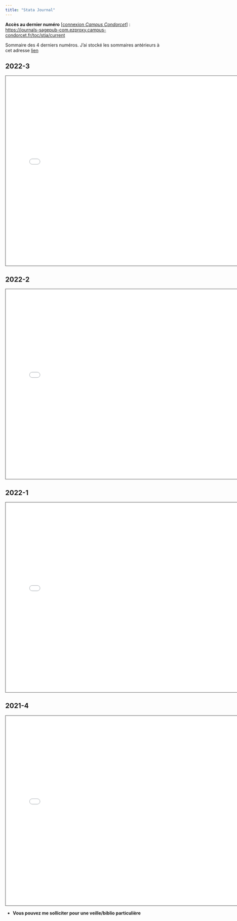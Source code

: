 ```yaml
---
title: "Stata Journal"
---
```



**Accès au dernier numéro** \[[connexion *Campus Condorcet*](https://refid-auth.campus-condorcet.fr/cas/login?service=https%3A%2F%2Fwww.campus-condorcet.fr%2Fservlet%2Fcom.jsbsoft.jtf.core.SG%3FPROC%3DIDENTIFICATION_FRONT)\] :    
<https://journals-sagepub-com.ezproxy.campus-condorcet.fr/toc/stja/current>


Sommaire des 4 derniers numéros. J'ai stocké les sommaires antérieurs à cet adresse [lien](https://github.com/mthevenin/stata_fr/tree/master/sj)

::: panel-tabset


## **2022-3**

<iframe src="sj/stja_22_3.pdf" height="600" width="750" style="border: 1px solid #464646;" allowfullscreen allow="autoplay">
</iframe>


## **2022-2**

<iframe src="sj/stja_22_2.pdf" height="600" width="750" style="border: 1px solid #464646;" allowfullscreen allow="autoplay">
</iframe>


## **2022-1**

<iframe src="sj/stja_22_1.pdf" height="600" width="750" style="border: 1px solid #464646;" allowfullscreen allow="autoplay">
</iframe>


## **2021-4**

<iframe src="sj/stja_21_4.pdf" height="600" width="750" style="border: 1px solid #464646;" allowfullscreen allow="autoplay">
</iframe>

:::


- **Vous pouvez me solliciter pour une veille/biblio particulière** 


